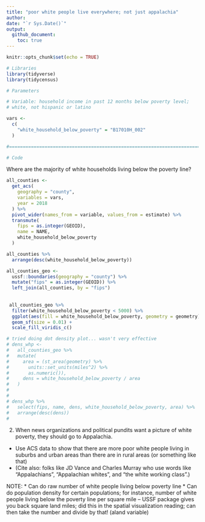 ```yaml
---
title: "poor white people live everywhere; not just appalachia"
author: 
date: "`r Sys.Date()`"
output: 
  github_document:
    toc: true
---
```


```r
knitr::opts_chunk$set(echo = TRUE)
```

```r
# Libraries
library(tidyverse)
library(tidycensus)

# Parameters

# Variable: household income in past 12 months below poverty level;
# white, not hispanic or latino

vars <- 
  c(
    "white_household_below_poverty" = "B17010H_002"
  )

#===============================================================================

# Code
```


Where are the majority of white households living below the poverty line? 

```r
all_counties <- 
  get_acs(
    geography = "county",
    variables = vars,
    year = 2018
  ) %>%
  pivot_wider(names_from = variable, values_from = estimate) %>%
  transmute(
    fips = as.integer(GEOID), 
    name = NAME, 
    white_household_below_poverty
  )

all_counties %>%
  arrange(desc(white_household_below_poverty))

all_counties_geo <-
  ussf::boundaries(geography = "county") %>%
  mutate("fips" = as.integer(GEOID)) %>%
  left_join(all_counties, by = "fips") 
  
  
 all_counties_geo %>% 
  filter(white_household_below_poverty < 5000) %>%
  ggplot(aes(fill = white_household_below_poverty, geometry = geometry)) +
  geom_sf(size = 0.01) +
  scale_fill_viridis_c()


```


```r
# tried doing dot density plot... wasn't very effective
# dens_whp <-  
#   all_counties_geo %>%
#   mutate(
#     area = (st_area(geometry) %>% 
#       units::set_units(miles^2) %>%
#       as.numeric()),
#     dens = white_household_below_poverty / area
#   )
# 
# 
# dens_whp %>%
#   select(fips, name, dens, white_household_below_poverty, area) %>%
#   arrange(desc(dens))
#   
```



2. When news organizations and political pundits want a picture of white poverty, they should go to Appalachia. 

* Use ACS data to show that there are more poor white people living in suburbs and urban areas than there are in rural areas (or something like that)
* (Cite also: folks like JD Vance and Charles Murray who use words like "Appalachians", "Appalachian whites", and "the white working class".)

NOTE:
* Can do raw number of white people living below poverty line
* Can do population density for certain populations; for instance, number of white people living below the poverty line per square mile -- USSF package gives you back square land miles; did this in the spatial visualization reading; can then take the number and divide by that! (aland variable)

